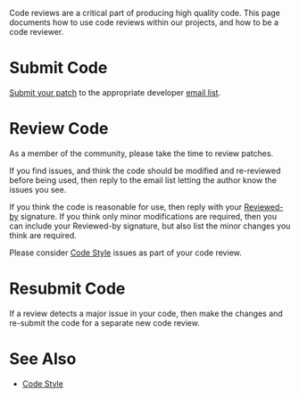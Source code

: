 {{CommitProcess}}
Code reviews are a critical part of producing high quality code.  This page documents how to use code reviews within our projects, and how to be a code reviewer.

=Submit Code=
[[Code Contributions#Submitting Contributions|Submit your patch]] to the appropriate developer [[Mailing Lists|email list]].

=Review Code=
As a member of the community, please take the time to review patches.

If you find issues, and think the code should be modified and re-reviewed before being used, then reply to the email list letting the author know the issues you see.

If you think the code is reasonable for use, then reply with your [[Commit Signature Format#Reviewed-by|Reviewed-by]] signature.
If you think only minor modifications are required, then you can include your Reviewed-by signature, but also list the minor changes you think are required.

Please consider [[Code Style]] issues as part of your code review.

=Resubmit Code=
If a review detects a major issue in your code, then make the changes and re-submit the code for a separate new code review.

=See Also=
* [[Code Style]]